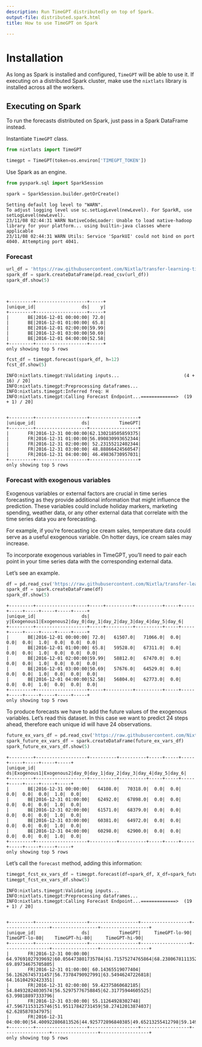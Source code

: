 ```yaml
---
description: Run TimeGPT distributedly on top of Spark.
output-file: distributed.spark.html
title: How to use TimeGPT on Spark

---
```


# Installation

As long as Spark is installed and configured, `TimeGPT` will be able to
use it. If executing on a distributed Spark cluster, make use the
`nixtlats` library is installed across all the workers.

## Executing on Spark

To run the forecasts distributed on Spark, just pass in a Spark
DataFrame instead.

Instantiate `TimeGPT` class.

```python
from nixtlats import TimeGPT

timegpt = TimeGPT(token=os.environ['TIMEGPT_TOKEN'])
```

Use Spark as an engine.

```python
from pyspark.sql import SparkSession

spark = SparkSession.builder.getOrCreate()
```

``` text
Setting default log level to "WARN".
To adjust logging level use sc.setLogLevel(newLevel). For SparkR, use setLogLevel(newLevel).
23/11/08 02:44:31 WARN NativeCodeLoader: Unable to load native-hadoop library for your platform... using builtin-java classes where applicable
23/11/08 02:44:31 WARN Utils: Service 'SparkUI' could not bind on port 4040. Attempting port 4041.
```

### Forecast

```python
url_df = 'https://raw.githubusercontent.com/Nixtla/transfer-learning-time-series/main/datasets/electricity-short.csv'
spark_df = spark.createDataFrame(pd.read_csv(url_df))
spark_df.show(5)
```

``` text
                                                                                
```

``` text
+---------+-------------------+-----+
|unique_id|                 ds|    y|
+---------+-------------------+-----+
|       BE|2016-12-01 00:00:00| 72.0|
|       BE|2016-12-01 01:00:00| 65.8|
|       BE|2016-12-01 02:00:00|59.99|
|       BE|2016-12-01 03:00:00|50.69|
|       BE|2016-12-01 04:00:00|52.58|
+---------+-------------------+-----+
only showing top 5 rows
```

```python
fcst_df = timegpt.forecast(spark_df, h=12)
fcst_df.show(5)
```

``` text
INFO:nixtlats.timegpt:Validating inputs...                        (4 + 16) / 20]
INFO:nixtlats.timegpt:Preprocessing dataframes...
INFO:nixtlats.timegpt:Inferred freq: H
INFO:nixtlats.timegpt:Calling Forecast Endpoint...=============>  (19 + 1) / 20]
                                                                                
```

``` text
+---------+-------------------+------------------+
|unique_id|                 ds|           TimeGPT|
+---------+-------------------+------------------+
|       FR|2016-12-31 00:00:00|62.130218505859375|
|       FR|2016-12-31 01:00:00|56.890830993652344|
|       FR|2016-12-31 02:00:00| 52.23155212402344|
|       FR|2016-12-31 03:00:00| 48.88866424560547|
|       FR|2016-12-31 04:00:00| 46.49836730957031|
+---------+-------------------+------------------+
only showing top 5 rows
```

### Forecast with exogenous variables

Exogenous variables or external factors are crucial in time series
forecasting as they provide additional information that might influence
the prediction. These variables could include holiday markers, marketing
spending, weather data, or any other external data that correlate with
the time series data you are forecasting.

For example, if you’re forecasting ice cream sales, temperature data
could serve as a useful exogenous variable. On hotter days, ice cream
sales may increase.

To incorporate exogenous variables in TimeGPT, you’ll need to pair each
point in your time series data with the corresponding external data.

Let’s see an example.

```python
df = pd.read_csv('https://raw.githubusercontent.com/Nixtla/transfer-learning-time-series/main/datasets/electricity-short-with-ex-vars.csv')
spark_df = spark.createDataFrame(df)
spark_df.show(5)
```

``` text
+---------+-------------------+-----+----------+----------+-----+-----+-----+-----+-----+-----+-----+
|unique_id|                 ds|    y|Exogenous1|Exogenous2|day_0|day_1|day_2|day_3|day_4|day_5|day_6|
+---------+-------------------+-----+----------+----------+-----+-----+-----+-----+-----+-----+-----+
|       BE|2016-12-01 00:00:00| 72.0|   61507.0|   71066.0|  0.0|  0.0|  0.0|  1.0|  0.0|  0.0|  0.0|
|       BE|2016-12-01 01:00:00| 65.8|   59528.0|   67311.0|  0.0|  0.0|  0.0|  1.0|  0.0|  0.0|  0.0|
|       BE|2016-12-01 02:00:00|59.99|   58812.0|   67470.0|  0.0|  0.0|  0.0|  1.0|  0.0|  0.0|  0.0|
|       BE|2016-12-01 03:00:00|50.69|   57676.0|   64529.0|  0.0|  0.0|  0.0|  1.0|  0.0|  0.0|  0.0|
|       BE|2016-12-01 04:00:00|52.58|   56804.0|   62773.0|  0.0|  0.0|  0.0|  1.0|  0.0|  0.0|  0.0|
+---------+-------------------+-----+----------+----------+-----+-----+-----+-----+-----+-----+-----+
only showing top 5 rows
```

To produce forecasts we have to add the future values of the exogenous
variables. Let’s read this dataset. In this case we want to predict 24
steps ahead, therefore each unique id will have 24 observations.

```python
future_ex_vars_df = pd.read_csv('https://raw.githubusercontent.com/Nixtla/transfer-learning-time-series/main/datasets/electricity-short-future-ex-vars.csv')
spark_future_ex_vars_df = spark.createDataFrame(future_ex_vars_df)
spark_future_ex_vars_df.show(5)
```

``` text
+---------+-------------------+----------+----------+-----+-----+-----+-----+-----+-----+-----+
|unique_id|                 ds|Exogenous1|Exogenous2|day_0|day_1|day_2|day_3|day_4|day_5|day_6|
+---------+-------------------+----------+----------+-----+-----+-----+-----+-----+-----+-----+
|       BE|2016-12-31 00:00:00|   64108.0|   70318.0|  0.0|  0.0|  0.0|  0.0|  0.0|  1.0|  0.0|
|       BE|2016-12-31 01:00:00|   62492.0|   67898.0|  0.0|  0.0|  0.0|  0.0|  0.0|  1.0|  0.0|
|       BE|2016-12-31 02:00:00|   61571.0|   68379.0|  0.0|  0.0|  0.0|  0.0|  0.0|  1.0|  0.0|
|       BE|2016-12-31 03:00:00|   60381.0|   64972.0|  0.0|  0.0|  0.0|  0.0|  0.0|  1.0|  0.0|
|       BE|2016-12-31 04:00:00|   60298.0|   62900.0|  0.0|  0.0|  0.0|  0.0|  0.0|  1.0|  0.0|
+---------+-------------------+----------+----------+-----+-----+-----+-----+-----+-----+-----+
only showing top 5 rows
```

Let’s call the `forecast` method, adding this information:

```python
timegpt_fcst_ex_vars_df = timegpt.forecast(df=spark_df, X_df=spark_future_ex_vars_df, h=24, level=[80, 90])
timegpt_fcst_ex_vars_df.show(5)
```

``` text
INFO:nixtlats.timegpt:Validating inputs...                                      
INFO:nixtlats.timegpt:Preprocessing dataframes...
INFO:nixtlats.timegpt:Calling Forecast Endpoint...=============>  (19 + 1) / 20]
                                                                                
```

``` text
+---------+-------------------+------------------+------------------+-----------------+-----------------+------------------+
|unique_id|                 ds|           TimeGPT|     TimeGPT-lo-90|    TimeGPT-lo-80|    TimeGPT-hi-80|     TimeGPT-hi-90|
+---------+-------------------+------------------+------------------+-----------------+-----------------+------------------+
|       FR|2016-12-31 00:00:00| 64.97691027939692|60.056473801735784|61.71575274765864|68.23806781113521| 69.89734675705805|
|       FR|2016-12-31 01:00:00| 60.14365519077404| 56.12626745731457|56.73784790927991|63.54946247226818| 64.16104292423351|
|       FR|2016-12-31 02:00:00| 59.42375860682185| 54.84932824030574|56.52975776758845|62.31775944605525| 63.99818897333796|
|       FR|2016-12-31 03:00:00| 55.11264928302748| 47.59671153125746|51.95117842731459|58.27412013874037|  62.6285870347975|
|       FR|2016-12-31 04:00:00|54.400922806813526|44.925772896840385|49.65213255412798|59.14971305949907|63.876072716786666|
+---------+-------------------+------------------+------------------+-----------------+-----------------+------------------+
only showing top 5 rows
```


